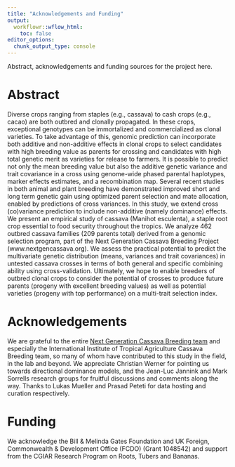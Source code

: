 ```yaml
---
title: "Acknowledgements and Funding"
output:
  workflowr::wflow_html:
    toc: false
editor_options:
  chunk_output_type: console
---
```


Abstract, acknowledgements and funding sources for the project here.

# Abstract

Diverse crops ranging from staples (e.g., cassava) to cash crops (e.g., cacao) are both outbred and clonally propagated. In these crops, exceptional genotypes can be immortalized and commercialized as clonal varieties. To take advantage of this, genomic prediction can incorporate both additive and non-additive effects in clonal crops to select candidates with high breeding value as parents for crossing and candidates with high total genetic merit as varieties for release to farmers. It is possible to predict not only the mean breeding value but also the additive genetic variance and trait covariance in a cross using genome-wide phased parental haplotypes, marker effects estimates, and a recombination map. Several recent studies in both animal and plant breeding have demonstrated improved short and long term genetic gain using optimized parent selection and mate allocation, enabled by predictions of cross variances. In this study, we extend cross (co)variance prediction to include non-additive (namely dominance) effects. We present an empirical study of cassava (Manihot esculenta), a staple root crop essential to food security throughout the tropics. We analyze 462 outbred cassava families (209 parents total) derived from a genomic selection program, part of the Next Generation Cassava Breeding Project (www.nextgencassava.org). We assess the practical potential to predict the multivariate genetic distribution (means, variances and trait covariances) in untested cassava crosses in terms of both general and specific combining ability using cross-validation. Ultimately, we hope to enable breeders of outbred clonal crops to consider the potential of crosses to produce future parents (progeny with excellent breeding values) as well as potential varieties (progeny with top performance) on a multi-trait selection index. 

# Acknowledgements

We are grateful to the entire [Next Generation Cassava Breeding team](www.nextgencassava.org) and especially the International Institute of Tropical Agriculture Cassava Breeding team, so many of whom have contributed to this study in the field, in the lab and beyond. We appreciate Christian Werner for pointing us towards directional dominance models, and the Jean-Luc Jannink and Mark Sorrells research groups for fruitful discussions and comments along the way. Thanks to Lukas Mueller and Prasad Peteti for data hosting and curation respectively. 

# Funding

We acknowledge the Bill & Melinda Gates Foundation and UK Foreign, Commonwealth & Development Office (FCDO) (Grant 1048542) and support from the CGIAR Research Program on Roots, Tubers and Bananas.

